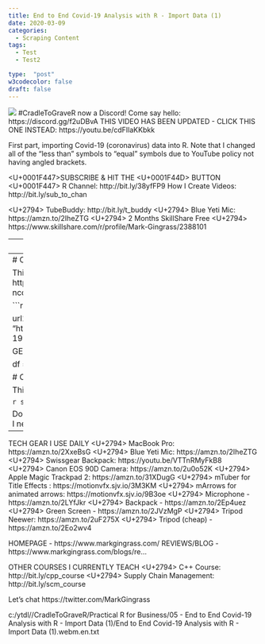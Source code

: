 ```yaml
---
title: End to End Covid-19 Analysis with R - Import Data (1)
date: 2020-03-09
categories:
  - Scraping Content
tags:
  - Test
  - Test2

type:  "post"
w3codecolor: false
draft: false
---
```


<img src="https://www.cradletograver.com/auto-posts/images/EndtoEndCovid-19AnalysiswithR-ImportData(1).webm.jpg">
#CradleToGraveR now a Discord! Come say hello: https://discord.gg/f2uDBvA
THIS VIDEO HAS BEEN UPDATED - CLICK THIS ONE INSTEAD: https://youtu.be/cdFIlaKKbkk

First part, importing Covid-19 (coronavirus) data into R. Note that I changed all of the "less than" symbols to "equal" symbols due to YouTube policy not having angled brackets.

<U+0001F447>SUBSCRIBE & HIT THE <U+0001F44D> BUTTON <U+0001F447>
R Channel: http://bit.ly/38yfFP9
How I Create Videos: http://bit.ly/sub_to_chan

<U+2794> TubeBuddy: http://bit.ly/t_buddy
<U+2794> Blue Yeti Mic: https://amzn.to/2IheZTG
<U+2794> 2 Months SkillShare Free <U+2794>  https://www.skillshare.com/r/profile/Mark-Gingrass/2388101

---
title: "Covid Cases in R"
output: html_notebook
---
# Covid Data Import

This is where we get the data: https://www.ecdc.europa.eu/en/geographical-distribution-2019-ncov-cases

```r
library(httr)
library(readxl)

url1 = "https://www.ecdc.europa.eu/sites/default/files/documents/COVID-19-geographic-disbtribution-worldwide-2020-03-08.xls"

GET(url1, write_disk(tf = tempfile(fileext = ".xls")))

df = read_excel((tf))
```

# Covid Data Clean Up

This is cleaning up of the data.

```r
sum(df$NewDeaths)
```

Do you have more to add? Let me know how you liked the video or if I need anything corrected in the comments below.
- - - - - - - - - - - - - - - - - - - - - - - - - - - - - - - - -
TECH GEAR I USE DAILY
<U+2794> MacBook Pro: https://amzn.to/2XxeBsG
<U+2794> Blue Yeti Mic: https://amzn.to/2IheZTG
<U+2794> Swissgear Backpack: https://youtu.be/VTTnRMyFkB8
<U+2794> Canon EOS 90D Camera: https://amzn.to/2u0o52K
<U+2794> Apple Magic Trackpad 2: https://amzn.to/31XDugG
<U+2794> mTuber for Title Effects : https://motionvfx.sjv.io/3M3KM
<U+2794> mArrows for animated arrows: https://motionvfx.sjv.io/9B3oe
<U+2794> Microphone - https://amzn.to/2LYfJkr
<U+2794> Backpack - https://amzn.to/2Ep4uez
<U+2794> Green Screen - https://amzn.to/2JVzMgP
<U+2794> Tripod Neewer: https://amzn.to/2uF275X
<U+2794> Tripod (cheap) - https://amzn.to/2Eo2wv4

HOMEPAGE - https://www.markgingrass.com/
REVIEWS/BLOG - https://www.markgingrass.com/blogs/re...

OTHER COURSES I CURRENTLY TEACH
<U+2794> C++ Course: http://bit.ly/cpp_course
<U+2794> Supply Chain Management:  http://bit.ly/scm_course

Let's chat
https://twitter.com/MarkGingrass



c:/ytdl//CradleToGraveR/Practical R for Business/05 - End to End Covid-19 Analysis with R - Import Data (1)/End to End Covid-19 Analysis with R - Import Data (1).webm.en.txt
